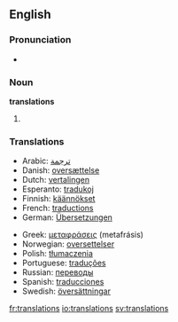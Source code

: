 {{selfref|See also [[Wiktionary:Translations]]}}
==English==

===Pronunciation===
*{{audio|en-us-translations.ogg|Audio (US)}}

===Noun===
'''translations''' {{p}}

# {{plural of|translation}}

===Translations===
{{rfc-level|Translations at L3+ (AutoFormat would have corrected level of Translations)}}
{{top}}
*Arabic: [[ترجمة]] {{f}}
*Danish: [[oversættelse]]
*Dutch: [[vertalingen]] {{f|p}}
*Esperanto: [[tradukoj]] {{p}}
*Finnish: [[käännökset]] {{p}}
*French: [[traductions]] {{f|p}}
*German: [[Übersetzungen]] {{f|p}}
{{mid}}
*Greek: [[μεταφράσεις]] (metafrásis) {{p}}
*Norwegian: [[oversettelser]] {{m}}
*Polish: [[tłumaczenia]] {{m|p}}
*Portuguese: [[traduções]] {{m|p}}
*Russian: [[переводы]] {{m|p}}
*Spanish: [[traducciones]] {{p}}
*Swedish: [[översättningar]] {{c|p}}
{{bottom}}

[[fr:translations]]
[[io:translations]]
[[sv:translations]]
